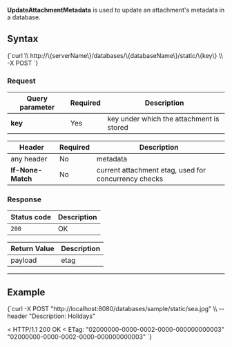 
**UpdateAttachmentMetadata** is used to update an attachment's metadata in a database.

## Syntax

<TabItem value="json" label="json">
<CodeBlock language="json">
{`curl \\
	http://\{serverName\}/databases/\{databaseName\}/static/\{key\} \\
	-X POST
`}
</CodeBlock>
</TabItem>

### Request

| Query parameter | Required | Description |
| ------------- | -- | ---- |
| **key** | Yes |  key under which the attachment is stored |

| Header | Required | Description |
| --------| ------- | --- |
| any header | No |  metadata |
| **If-None-Match** | No | current attachment etag, used for concurrency checks |

### Response

| Status code | Description |
| ----------- | - |
| `200` | OK |

| Return Value | Description |
| ------------- | ------------- |
| payload | etag |

---

## Example

<TabItem value="json" label="json">
<CodeBlock language="json">
{`curl -X POST "http://localhost:8080/databases/sample/static/sea.jpg" \\
	--header "Description: Holidays"

< HTTP/1.1 200 OK
< ETag: "02000000-0000-0002-0000-000000000003"
"02000000-0000-0002-0000-000000000003"
`}
</CodeBlock>
</TabItem>


